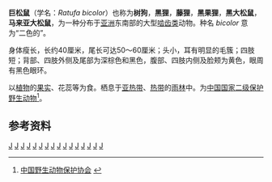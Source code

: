 {{Speciesbox
| genus = Ratufa
| species = bicolor
| image = Ratufa bicolor2.jpg
| status = NT
| status_system = iucn3.1
| status_ref = <ref name="iucn">{{IUCN2008|assessors=Walston, J., Duckworth, J. W., Molur, S.|year=2008|id=19377|title=Ratufa bicolor|downloaded=6 January 2009}}</ref>
| authority = Sparrman，1778
| range_map = Ratufa bicolor range map.svg
| range_map_caption = 巨松鼠分布区域
}}
'''巨松鼠'''（学名：''Ratufa bicolor''）也称为'''树狗'''，'''黑狸'''，'''藤狸'''，'''黑果狸'''，'''黑大松鼠'''，'''马来亚大松鼠'''，为一种分布于[[亚洲|亚洲]]东南部的大型[[啮齿目|啮齿类]]动物。种名 ''bicolor'' 意为“二色的”。

身体瘦长，长约40厘米，尾长可达50～60厘米；头小，耳有明显的毛簇；四肢短；背部、四肢外侧及尾部为深棕色和黑色，腹部、四肢内侧及脸颊为黄色，眼周有黑色眼环。

以[[植物|植物]]的[[果实|果实]]、花蕊等为食。栖息于[[亚热带|亚热带]]、[[热带|热带]]的[[雨林|雨林]]中。为[[中国国家重点保护野生动物名录|中国国家二级保护野生动物]]<ref>[http://www.cwca.org.cn/Article/ShowArticle.asp?ArticleID=15856 中国野生动物保护协会] {{webarchive|url=https://web.archive.org/web/20101201152331/http://www.cwca.org.cn/Article/ShowArticle.asp?ArticleID=15856 |date=2010-12-01 }}</ref>。

==参考资料==
{{reflist}}
{{Taxonbar|from=Q917916}}

[[Category:巨松鼠属|J]]
[[Category:中国国家二级保护动物|J]]
[[Category:云南哺乳动物|J]]
[[Category:海南岛动物|J]]
[[Category:广西动物|J]]
[[Category:1778年描述的动物|J]]
[[Category:印尼哺乳動物|J]]
[[Category:印度哺乳动物|J]]
[[Category:越南哺乳动物|J]]
[[Category:尼泊爾哺乳動物|J]]
[[Category:不丹哺乳動物|J]]
[[Category:孟加拉國哺乳動物|J]]
[[Category:泰國哺乳動物|J]]
[[Category:寮國哺乳動物|J]]
[[Category:柬埔寨哺乳動物|J]]
[[Category:1778年描述的动物|J]]
